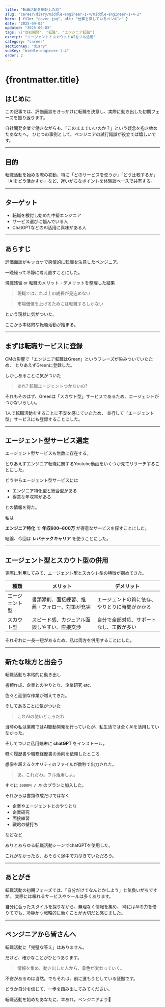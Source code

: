 ```yaml
---
title: "転職活動を開始した話"
slug: "career/diary/middle-engineer-1-4/middle-engineer-1-4-2"
hero: { file: "cover.jpg", alt: "仕事を探しているペンギン" }
date: "2025-09-03"
updated: "2025-09-03"
tags: \["自社開発", "転職", "エンジニア転職"]
excerpt: "エージェントとスカウトとAIをフル活用"
category: "career"
sectionKey: "diary"
subKey: "middle-engineer-1-4"
order: 2
---
```


# {frontmatter.title}

## はじめに

この記事では、評価面談をきっかけに転職を決意し、実際に動き出した初期フェーズを振り返ります。

自社開発企業で働きながらも、「このままでいいのか？」という疑念を抱き始めたあなたへ。
ひとつの事例として、ペンジニアの試行錯誤が役立てば嬉しいです。

---

## 目的

転職活動を始める際の初動、特に「どのサービスを使うか」「どう比較するか」「AIをどう活かすか」など、迷いがちなポイントを体験談ベースで共有する。

---

## ターゲット

* 転職を検討し始めた中堅エンジニア
* サービス選びに悩んでいる人
* ChatGPTなどのAI活用に興味がある人

---

## あらすじ

評価面談がキッカケで感情的に転職を決意したペンジニア。

一晩経って冷静に考え直すことにした。

現職残留 or 転職のメリット・デメリットを整理した結果

> 現職ではこれ以上の成長が見込めない

> 市場価値を上げるためには転職するしかない

という現状に気がついた。

ここから本格的な転職活動が始まる。

---

## まずは転職サービスに登録

CMの影響で「エンジニア転職はGreen」というフレーズが染みついていたため、
とりあえずGreenに登録した。

しかしあることに気がついた

> あれ? 転職エージェントつかないの?

それもそのはず、Greenは「スカウト型」サービスであるため、エージェントがつかないらしい。

1人で転職活動をすることに不安を感じていたため、
並行して「エージェント型」サービスにも登録することにした。

---

## エージェント型サービス選定

エージェント型サービスも無数に存在する。

とりあえずエンジニア転職に関するYoutube動画をいくつか見てリサーチすることにした。

どうやらエージェント型サービスには

* エンジニア特化型と総合型がある
* 得意な年収帯がある

との情報を得た。

私は

**エンジニア特化** で **年収600\~800万** が得意なサービスを探すことにした。

結論、今回は **レバテックキャリア** を使うことにした。

---

## エージェント型とスカウト型の併用

実際に利用してみて、エージェント型とスカウト型の特徴が掴めてきた。

| 種類      | メリット                    | デメリット                   |
| ------- | ----------------------- | ----------------------- |
| エージェント型 | 書類添削、面接練習、推薦・フォロー、対策が充実 | エージェントの質に依存、やりとりに時間がかかる |
| スカウト型   | スピード感、カジュアル面談しやすい、直接交渉  | 自分で全部対応、サポートなし、工数が多い    |

それぞれに一長一短があるため、私は両方を併用することにした。

---

## 新たな味方と出会う

転職活動も本格的に動き出し

書類作成、企業とのやりとり、企業研究 etc.

色々と面倒な作業が増えてきた。

そしてあることに気がついた

> これAIの使いどころだわ

当時の私は業務ではAI駆動開発を行っていたが、私生活では全くAIを活用していなかった。

そしてついに私用端末に **chatGPT** をインストール。

軽く履歴書や職務経歴書の添削を依頼したところ

想像を超えるクオリティのファイルが数秒で出力された。

> あ。これだわ。フル活用しよ。

すぐに `3000円 / 月` のプランに加入した。

それからは書類作成だけではなく

* 企業やエージェントとのやりとり
* 企業研究
* 面接練習
* 戦略の壁打ち

などなど

ありとあらゆる転職活動シーンでchatGPTを使用した。

これがなかったら、おそらく途中で力尽きていただろう。

---

## あとがき

転職活動の初期フェーズでは、「自分だけでなんとかしよう」と気負いがちですが、
実際には頼れるサービスやツールは多くあります。

自分に合ったスタイルを探りながら、無理なく情報を集め、
時にはAIの力を借りてでも、冷静かつ戦略的に動くことが大切だと感じました。

---

## ペンジニアから皆さんへ

転職活動に「完璧な答え」はありません。

だけど、確かなことがひとつあります。

> 情報を集め、動き出した人から、景色が変わっていく。

不安があるのは当然。でもそれは、前に進もうとしている証拠です。

どうか自分を信じて、一歩を踏み出してみてください。

転職活動を始めたあなたに、幸あれ。ペンジニアより🐧
